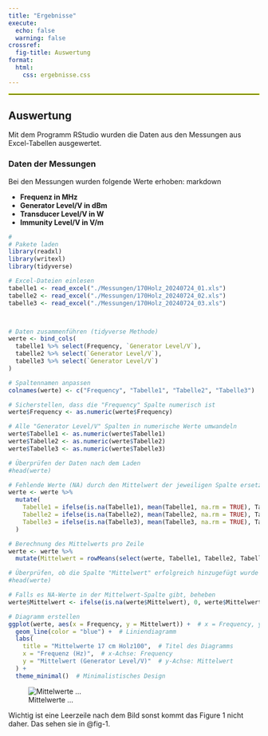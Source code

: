 ```yaml
---
title: "Ergebnisse"
execute: 
  echo: false
  warning: false
crossref:
  fig-title: Auswertung
format:
  html:
    css: ergebnisse.css
---
```

<hr style="border: 1px solid #D8F004; opacity: 1;" />

## Auswertung

Mit dem Programm RStudio wurden die Daten aus den Messungen aus Excel-Tabellen ausgewertet. 

### Daten der Messungen 

Bei den Messungen wurden folgende Werte erhoben:
 markdown
<br>
<ul>
  <li>**Frequenz in MHz**</li>
  <li>**Generator Level/V in dBm**</li>
  <li>**Transducer Level/V in W**</li>
  <li>**Immunity Level/V in V/m**</li>
</ul>

```r
#
# Pakete laden
library(readxl)
library(writexl)
library(tidyverse)

# Excel-Dateien einlesen
tabelle1 <- read_excel("./Messungen/170Holz_20240724_01.xls")
tabelle2 <- read_excel("./Messungen/170Holz_20240724_02.xls")
tabelle3 <- read_excel("./Messungen/170Holz_20240724_03.xls")



# Daten zusammenführen (tidyverse Methode)
werte <- bind_cols(
  tabelle1 %>% select(Frequency, `Generator Level/V`),
  tabelle2 %>% select(`Generator Level/V`),
  tabelle3 %>% select(`Generator Level/V`)
)

# Spaltennamen anpassen
colnames(werte) <- c("Frequency", "Tabelle1", "Tabelle2", "Tabelle3")

# Sicherstellen, dass die "Frequency" Spalte numerisch ist
werte$Frequency <- as.numeric(werte$Frequency)

# Alle "Generator Level/V" Spalten in numerische Werte umwandeln
werte$Tabelle1 <- as.numeric(werte$Tabelle1)
werte$Tabelle2 <- as.numeric(werte$Tabelle2)
werte$Tabelle3 <- as.numeric(werte$Tabelle3)

# Überprüfen der Daten nach dem Laden
#head(werte)

# Fehlende Werte (NA) durch den Mittelwert der jeweiligen Spalte ersetzen
werte <- werte %>%
  mutate(
    Tabelle1 = ifelse(is.na(Tabelle1), mean(Tabelle1, na.rm = TRUE), Tabelle1),
    Tabelle2 = ifelse(is.na(Tabelle2), mean(Tabelle2, na.rm = TRUE), Tabelle2),
    Tabelle3 = ifelse(is.na(Tabelle3), mean(Tabelle3, na.rm = TRUE), Tabelle3)
  )

# Berechnung des Mittelwerts pro Zeile
werte <- werte %>%
  mutate(Mittelwert = rowMeans(select(werte, Tabelle1, Tabelle2, Tabelle3), na.rm = TRUE))

# Überprüfen, ob die Spalte "Mittelwert" erfolgreich hinzugefügt wurde
#head(werte)

# Falls es NA-Werte in der Mittelwert-Spalte gibt, beheben
werte$Mittelwert <- ifelse(is.na(werte$Mittelwert), 0, werte$Mittelwert)

# Diagramm erstellen
ggplot(werte, aes(x = Frequency, y = Mittelwert)) +  # x = Frequency, y = Mittelwert
  geom_line(color = "blue") +  # Liniendiagramm
  labs(
    title = "Mittelwerte 17 cm Holz100",  # Titel des Diagramms
    x = "Frequenz (Hz)",  # x-Achse: Frequency
    y = "Mittelwert (Generator Level/V)"  # y-Achse: Mittelwert
  ) +
  theme_minimal()  # Minimalistisches Design


```


![Mittelwerte ...](./Analyse/170Holz/170HolzGrafik.png){.lightbox #fig-1} 

Wichtig ist eine Leerzeile nach dem Bild sonst kommt das Figure 1 nicht daher. Das sehen sie in @fig-1.





